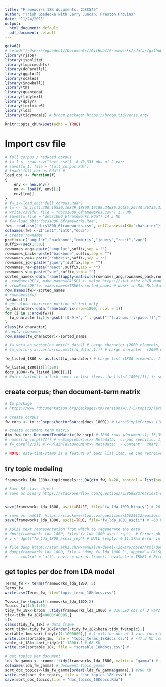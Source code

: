 ---
title: "Frameworks 18K documents, COSC545"
author: "Trish Goedecke with Jerry Duncan, Preston Provins"
date: "11/24/2018"
output:
  html_document: default
  pdf_document: default
---

```{r setup, include=FALSE}
getwd()
# setwd("//Users//pgoedec1//Documents//GitHub//Frameworks//data//github//")
library(rjson)
library(jsonlite)
library(topicmodels)
library(doParallel)
library(ggplot2)
library(scales)
library(SnowballC)
library(tm)
library(quanteda)
library(tidytext)
library(dplyr)
library(textmineR)
library(lda)
library(tidymodels) # broom package: https://broom.tidyverse.org/

knitr::opts_chunk$set(echo = TRUE)
```

# Import csv file
```{r import_file}
# full corpus / reduced corpus
# fw_1 <- read.csv("text.csv")  # 40,333 obs of 2 vars
# save(fw_1, file = "full_corpus.Rda")
# load("full_corpus.Rda") # 
load_obj <- function(f)
{
    env <- new.env()
    nm <- load(f, env)[1]
    env[[nm]]
}
# fw_1<-load_obj("full_corpus.Rda")
# fw <- fw_1[c(1:300,16530:16829,18890:19189,24686:24985,26440:26739,33063:33362),]   # 1800 obs of 40,333
# write.csv(fw, file = "docs1800_6frameworks.csv") 1.7 Mb
# save(fw,file = "docs1800_6frameworks.Rda") 14.5 Mb
# fw<-load_obj("docs1800_6frameworks.Rda")
fw<- read.csv("docs1800_6frameworks.csv", colClasses=c(X0="character")) 
colnames(fw) <-c("int1","int0","docs")
# create rownames
prefix<-c("angular","backbone","emberjs","jquery","react","vue")
suffix<-seq(1:300)
rownames_ang<-paste("angular",suffix,sep = "")
rownames_back<-paste("backbone",suffix,sep = "")
rownames_emb<-paste("emberjs",suffix,sep = "")
rownames_jq<-paste("jquery",suffix,sep = "")
rownames_re<-paste("react",suffix,sep = "")
rownames_vu<-paste("vue",suffix,sep = "")
sorted_names<-data.frame(lapply(matrix(c(rownames_ang,rownames_back,rownames_emb,rownames_jq,rownames_re,rownames_vu)),as.character),stringsAsFactors = FALSE)
# .rowNamesDF(x, make.names=FALSE) <- value https://stat.ethz.ch/R-manual/R-devel/library/base/html/row.names.html
# .rowNamesDF(fw, make.names=TRUE)<-sorted_names # works in Mac Rstudio; not in vmware pc
row.names(fw)<-sorted_names
# rownames(fw)
fw$docs[1]
# get alpha character portion of text only
fw_character<-data.frame(matrix(nrow=1800, ncol = 1))
for (i in 1:nrow(fw)){
  fw_character[i,1]<-gsub('[0-9]+', '', gsub("[^[:alnum:][:space:]]","",fw$docs[i]))
}
class(fw_character)
# apply rownames
row.names(fw_character)<-sorted_names

# fw_vec<-as.vector(na.omit(t_data)) # Large character (2000 elements, 2.2 Mb)
# fw_vector<-as.vector(na.omit(fw_data[,1])) # Large character  (2000 elements, 2.2 Mb)

fw_listed_1800 <- as.list(fw_character) # Large list (1800 elements, 1.7 Mb)

fw_listed_1800[[1]][300]
docs_1800<-fw_listed_1800[[1]]
# Note: failed to attach names to list items. fw_listed_1800[[1]] is set of documents
```



## create corpus; then document-term matrix

```{r doc_term_matrix, include=TRUE}
# tm package
# https://www.rdocumentation.org/packages/tm/versions/0.7-5/topics/TermDocumentMatrix

# create corpus
fw_corp <- tm:::Corpus(VectorSource(docs_1800)) # LargeSimpleCorpus (1800 elements, 1.7 Mb) : convert vector to corpus using tm package https://stackoverflow.com/questions/29209873/how-to-convert-vector-of-characters-to-corpus-input-for-the-documenttermmatrix-f

# create document term matrix
dtm_fw<-tm:::DocumentTermMatrix(fw_corp) # 1800 rows (documents); 15,399 columns (terms) Large DocumentTermMatrix (1800 elements, 1.7 Mb)
# names(fw_corp[273]) # <<SimpleCorpus>> Metadata:  corpus specific: 1, document level (indexed): 0 Content:  documents: 1
# fw_corp[[273]] # <<PlainTextDocument>> Metadata:  7 Content:  chars: 564

# NOTE: date-time-stamp is a feature of each list item, we can retreive for later modeling.
```

## try topic modeling 

```{r lda_topicmodel_here, include=TRUE}
frameworks_lda_1800<-topicmodels:::LDA(dtm_fw, k=20, control = list(seed=1234), method = "VEM") 

# Save S4 class object
# save as binary https://stackoverflow.com/questions/25858822/easiest-way-to-save-an-s4-class


save(frameworks_lda_1800, ascii=FALSE, file="fw_lda_1800_binary") # 20.7 Mb

# save as  ASCII  https://stackoverflow.com/questions/25858822/easiest-way-to-save-an-s4-class
save(frameworks_lda_1800, ascii=TRUE, file="fw_lda_1800_ascii") # ~68 Mb

# ASCII text representation from which to regenerate the data 
# dput(frameworks_lda_1800, file="fw_lda_1800_ascii_rep")  # Error: object fw_lda not found
# y <- dget("fw_lda_1800_ascii_rep") # NULL (empty) # 11:37am Error in validObject(.Object) :   invalid class “LDA_VEM” object: invalid object for slot "call" in class "LDA_VEM": got class "LDA_VEM", should be or extend class "call"

# file dump https://stat.ethz.ch/R-manual/R-devel/library/base/html/dump.html
# dump(frameworks_lda_1800, file = "dump_fw_lda_1800.R", append = FALSE,
#      control = "all", envir = parent.frame(), evaluate = TRUE) # Error in as.list.default(X): no method for coercing this S4 class to a vector

```


## get topics per doc from LDA model
```{r doctopics, include=TRUE}
Terms_fw <- terms(frameworks_lda_1800, 5)
Terms_fw
write.csv(Terms_fw,file="topic_terms_18Kdocs.csv")

Topics_fw<-topics(frameworks_lda_1800,5)
Topics_fw[1:5,1:10]
tidy_fw_18k<-broom:::tidy(frameworks_lda_1800) # 310,320 obs of 3 vars: topic#, term, beta (probability of term per topic?)
tfk<-tidy_fw_18k[40000:40005,]
tfk
class(tidy_fw_18k) # data frame
sort_tidy<-tidy_fw_18k[order(-tidy_fw_18k$beta,tidy_fw$topic),] 
sortable_1m<-sort_tidy[c(1:1000000),] # 1 million obs of 3 vars (nearing Excel max)
write.csv(sortable_1m, file = "topic_terms_18Kdocs.csv") # ~47.3 Mb .csv file
table_st_18k<-sort_tidy[c(1:1800),] # 66 Kb
write.csv(sortable_18k, file = "sortable_18Kdocs.csv") #

# get topics per document
lda_fw_gamma <- broom:::tidy(frameworks_lda_1800, matrix = "gamma") # tbl_df 8.7 Mb 400,000 obs 3 vars
colnames(lda_fw_gamma) # document topic gamma
sort_doc_topics<-lda_fw_gamma[order(-lda_fw_gamma$gamma),] #788 Kb
write.csv(sort_doc_topics, file = "doc_topics_18K.csv") #
save(sort_doc_topics,file = "doc_topics_18Kdocs.Rda")




```